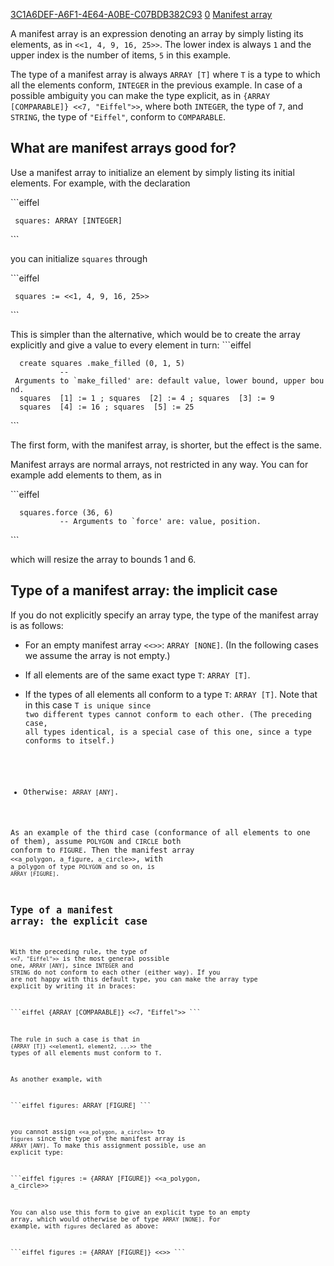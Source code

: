 [[Property:uuid|3C1A6DEF-A6F1-4E64-A0BE-C07BDB382C93]]
[[Property:weight|0]]
[[Property:title|Manifest array]]

A manifest array is an expression denoting an array by simply listing its elements, as in  <code><<1, 4, 9, 16, 25>></code>. The lower index is always <code>1</code> and the upper index is the number of items,  <code>5</code> in this example.

The type of a manifest array is always  <code>ARRAY [T]</code> where  <code>T</code> is a type to which all the elements conform, <code>INTEGER</code> in the previous example. In case of a possible ambiguity you can make the type explicit, as in <code>{ARRAY [COMPARABLE]} <<7, "Eiffel">></code>, where both  <code>INTEGER</code>, the type of <code>7</code>, and  <code>STRING</code>, the type of <code>"Eiffel"</code>, conform to  <code>COMPARABLE</code>. 

== What are manifest arrays good for? ==

Use a manifest array to initialize an element by simply listing its initial elements. For example, with the declaration

```eiffel
  squares: ARRAY [INTEGER]
```

you can initialize <code>squares</code> through

```eiffel
  squares := <<1, 4, 9, 16, 25>>
```

This is simpler than the alternative, which would be to create the array explicitly and give a value to every element in turn:
```eiffel
   create squares .make_filled (0, 1, 5)
			-- Arguments to `make_filled' are: default value, lower bound, upper bound.
   squares  [1] := 1 ; squares  [2] := 4 ; squares  [3] := 9 
   squares  [4] := 16 ; squares  [5] := 25
```

The first form, with the manifest array, is shorter, but the effect is the same.

Manifest arrays are normal arrays, not restricted in any way. You can for example add elements to them, as in

```eiffel
   squares.force (36, 6)	
			-- Arguments to `force' are: value, position.
```

which will resize the array to bounds 1 and 6.

== Type of a manifest array: the implicit case ==

If you do not explicitly specify an array type, the type of the manifest array is as follows:

* For an empty manifest array  <code><<>></code>:  <code>ARRAY [NONE]</code>. (In the following cases we assume the array is not empty.)

* If all elements are of the same exact type  <code>T</code>:  <code>ARRAY [T]</code>.

* If the types of all elements all conform to a type  <code>T</code>:  <code>ARRAY [T]</code>. Note that in this case  <code>T is unique since two different types cannot conform to each other. (The preceding case, all types identical, is a special case of this one, since a type conforms to itself.) 

* Otherwise:  <code>ARRAY [ANY]</code>.

As an example of the third case (conformance of all elements to one of them), assume  <code>POLYGON</code> and  <code>CIRCLE</code> both conform to  <code>FIGURE</code>. Then the manifest array  <code><<a_polygon, a_figure, a_circle>></code>, with  <code>a_polygon of type  <code>POLYGON</code> and so on, is  <code>ARRAY [FIGURE]</code>.

== Type of a manifest array: the explicit case ==

With the preceding rule, the type of   <code><<7, "Eiffel">></code> is the most general possible one, <code>ARRAY [ANY]</code>, since  <code>INTEGER</code> and  <code>STRING</code> do not conform to each other (either way). If you are not happy with this default type, you can make the array type explicit by writing it in braces:

```eiffel
{ARRAY [COMPARABLE]} <<7, "Eiffel">>
```

The rule in such a case is that in <code>{ARRAY [T]} <<element1, element2, ...>></code> the types of all elements must conform to  <code>T</code>.

As another example, with

```eiffel
figures: ARRAY [FIGURE]
```

you cannot assign  <code><<a_polygon, a_circle>></code> to <code>figures</code> since the type of the manifest array is <code>ARRAY [ANY]</code>. To make this assignment possible, use an explicit type:

```eiffel
figures := {ARRAY [FIGURE]} <<a_polygon, a_circle>>
```

You can also use this form to give an explicit type to an empty array, which would otherwise be of type <code>ARRAY [NONE]</code>. For example, with <code>figures</code> declared as above:

```eiffel
figures := {ARRAY [FIGURE]} <<>>
```
